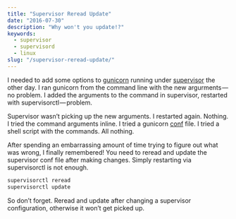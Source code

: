 ```yaml
---
title: "Supervisor Reread Update"
date: "2016-07-30"
description: "Why won't you update!?"
keywords:
  - supervisor
  - supervisord
  - linux
slug: "/supervisor-reread-update/"
---
```


I needed to add some options to [gunicorn](https://gunicorn.org/) running under [supervisor](http://supervisord.org/) the other day. I ran gunicorn from the command line with the new argurments — no problem. I added the arguments to the command in supervisor, restarted with supervisorctl — problem.

Supervisor wasn’t picking up the new arguments. I restarted again. Nothing. I tried the command arguments inline. I tried a gunicorn [conf](http://docs.gunicorn.org/en/stable/settings.html#config-file) file. I tried a shell script with the commands. All nothing.

After spending an embarrassing amount of time trying to figure out what was wrong, I finally remembered! You need to reread and update the supervisor conf file after making changes. Simply restarting via supervisorctl is not enough.

```bash
supervisorctl reread
supervisorctl update
```

So don’t forget. Reread and update after changing a supervisor configuration, otherwise it won’t get picked up.
